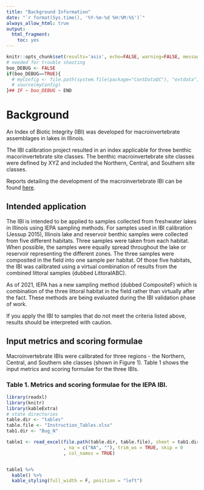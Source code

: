 ```yaml
---
title: "Background Information"
date: "`r format(Sys.time(), '%Y-%m-%d %H:%M:%S')`"
always_allow_html: true
output:
  html_fragment:
    toc: yes
---
```


```r
knitr::opts_chunk$set(results='asis', echo=FALSE, warning=FALSE, message = FALSE)
# needed for trouble shooting
boo_DEBUG <- FALSE
if(boo_DEBUG==TRUE){
  # myConfig <- file.path(system.file(package="ContDataQC"), "extdata", "config.ORIG.R")
  # source(myConfig)
}## IF ~ boo_DEBUG ~ END
```

# Background
An Index of Biotic Integrity (IBI) was developed for macroinvertebrate assemblages in lakes in Illinois.

The IBI calibration project resulted in an index applicable for three benthic macorinvertebrate site classes. The benthic macroinvertebrate site classes were defined by XYZ and included the Northern, Central, and Southern site classes.

Reports detailing the development of the macroinvertebrate IBI can be found [here](https://github.com/Blocktt/IDEMtools/tree/main/reports).

## Intended application
The IBI is intended to be applied to samples collected from freshwater lakes in Illinois using IEPA sampling methods. For samples used in IBI calibration (Jessup 2015), Illinois lake and reservoir benthic samples were collected from five different habitats. Three samples were taken from each habitat. When possible, the samples were equally spread throughout the lake or reservoir representing the different zones. The three samples were composited in the field into one sample per habitat. Of those five habitats, the IBI was calibrated using a virtual combination of results from the combined littoral samples (dubbed LittoralABC).

As of 2021, IEPA has a new sampling method (dubbed CompositeF) which is combination of the three littoral habitat in the field rather than virtually after the fact. These methods are being evaluated during the IBI validation phase of work.


If you apply the IBI to samples that do not meet the criteria listed above, results should be interpreted with caution.

## Input metrics and scoring formulae
Macroinvertebrate IBIs were calibrated for three regions - the Northern, Central, and Southern site classes (shown in Figure 1). Table 1 shows the input metrics and scoring formulae for the three IBIs. 

### Table 1. Metrics and scoring formulae for the IEPA IBI.
```r
library(readxl)
library(knitr)
library(kableExtra)
# state directories
table.dir <- "tables"
table.file <- "Instruction_Tables.xlsx"
tab1.dir <- "Bug_N"

table1 <- read_excel(file.path(table.dir, table.file), sheet = tab1.dir
                     , na = c("NA", ""), trim_ws = TRUE, skip = 0
                     , col_names = TRUE)  


table1 %>%
  kable() %>%
  kable_styling(full_width = F, position = "left")
```
